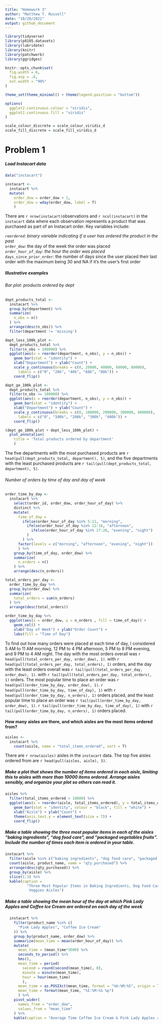 ```yaml
---
title: "Homework 3"
author: "Matthew T. Russell"
date: "10/20/2021"
output: github_document
---
```


```r
library(tidyverse)
library(p8105.datasets)
library(lubridate)
library(knitr)
library(patchwork)
library(ggridges)

knitr::opts_chunk$set(
  fig.width = 6,
  fig.asp = .6,
  out.width = "90%"
)

theme_set(theme_minimal() + theme(legend.position = "bottom"))

options(
  ggplot2.continuous.colour = "viridis",
  ggplot2.continuous.fill = "viridis"
)

scale_colour_discrete = scale_colour_viridis_d
scale_fill_discrete = scale_fill_viridis_d
```

# Problem 1

##### Load Instacart data

```r
data("instacart")

instacart <-
  instacart %>% 
  mutate(
    order_dow = order_dow + 1,
    order_dow = wday(order_dow, label = T)  
    )
```

There are `r nrow(instacart)`observations and `r ncol(instacart)` in the `instacart` data where each observation represents a product that was purchased as part of an Instacart order. Key variables include:

*`reordered`: binary variable indicating if a user has ordered the product in the past  
*`order_dow`: the day of the week the order was placed  
*`order_hour_of_day`: the hour the order was placed  
*`days_since_prior_order`: the number of days since the user placed their last order with the maximum being 30 and NA if it's  the user's first order  

##### Illustrative examples

###### Bar plot: products ordered by dept

```r
dept_products_total <-
  instacart %>% 
  group_by(department) %>% 
  summarize(
    n_obs = n()
  ) %>% 
  arrange(desc(n_obs)) %>% 
  filter(department != 'missing')

dept_less_100k_plot <- 
  dept_products_total %>% 
  filter(n_obs < 100000) %>% 
  ggplot(aes(x = reorder(department, n_obs), y = n_obs)) +
    geom_bar(stat = "identity") + 
    xlab("Department") + ylab("Count") +
    scale_y_continuous(breaks = c(0, 20000, 40000, 60000, 80000),
      labels = c("0", "20k", "40k", "60k", "80k")) +
    coord_flip() 

dept_ge_100k_plot <-
  dept_products_total %>% 
  filter(n_obs >= 100000) %>% 
  ggplot(aes(x = reorder(department, n_obs), y = n_obs)) +
    geom_bar(stat = "identity") + 
    xlab("Department") + ylab("Count") +
    scale_y_continuous(breaks = c(0, 100000, 200000, 300000, 400000),
      labels = c("0", "100k", "200k", "300k", "400k")) +
    coord_flip()

(dept_ge_100k_plot + dept_less_100k_plot) +
  plot_annotation(
    title = 'Total products ordered by department'
    )
```

The five departments with the most purchased products are `r head(pull(dept_products_total, department), 5)`, and the five departments with the least purchased products are `r tail(pull(dept_products_total, department), 5)`.

###### Number of orders by time of day and day of week

```r
order_time_by_day <-
  instacart %>% 
    select(order_id, order_dow, order_hour_of_day) %>% 
    distinct %>% 
    mutate(
      time_of_day =
        ifelse(order_hour_of_day %in% 5:11, "morning", 
          ifelse(order_hour_of_day %in% 12:16, "afternoon", 
            ifelse(order_hour_of_day %in% 17:20, "evening", "night")
          )
        ) %>% 
      factor(levels = c("morning", "afternoon", "evening", "night"))
      ) %>% 
    group_by(time_of_day, order_dow) %>% 
    summarize(
      n_orders = n()
    ) %>% 
    arrange(desc(n_orders))

total_orders_per_day <-
  order_time_by_day %>% 
  group_by(order_dow) %>% 
  summarize(
    total_orders = sum(n_orders)
  ) %>% 
  arrange(desc(total_orders))

order_time_by_day %>% 
  ggplot(aes(x = order_dow, y = n_orders , fill = time_of_day)) +
    geom_col() +
    xlab("Day of Week") + ylab("Order Count") +
    labs(fill = "Time of Day")

```

To find out how many orders were placed at each time of day, I considered 5 AM to 11 AM morning, 12 PM to 4 PM afternoon, 5 PM to 8 PM evening, and 9 PM to 4 AM night. The day with the most orders overall was `r head(pull(total_orders_per_day, order_dow), 1)`. with `r head(pull(total_orders_per_day, total_orders), 1)` orders, and the day with the least orders overall was `r tail(pull(total_orders_per_day, order_dow), 1)`. with `r tail(pull(total_orders_per_day, total_orders), 1)` orders. The most popular time to place an order was `r head(pull(order_time_by_day, order_dow), 1)`. `r head(pull(order_time_by_day, time_of_day), 1)` with `r head(pull(order_time_by_day, n_orders), 1)` orders placed, and the least popular time to place an order was `r tail(pull(order_time_by_day, order_dow), 1)`. `r tail(pull(order_time_by_day, time_of_day), 1)` with `r tail(pull(order_time_by_day, n_orders), 1)` orders placed.


#### How many aisles are there, and which aisles are the most items ordered from?

```r
aisles <-
  instacart %>% 
    count(aisle, name = "total_items_ordered", sort = T)
```

There are `r nrow(aisles)` aisles in the `instacart` data. The top five aisles ordered from are
`r head(pull(aisles, aisle), 5)`.


##### Make a plot that shows the number of items ordered in each aisle, limiting this to aisles with more than 10000 items ordered. Arrange aisles sensibly, and organize your plot so others can read it.

```r
aisles %>% 
  filter(total_items_ordered > 10000) %>% 
  ggplot(aes(x = reorder(aisle, total_items_ordered), y = total_items_ordered)) +
    geom_bar(stat = "identity", colour = "black", fill = "white") + 
    xlab("Aisle") + ylab("Count") +
    theme(axis.text.y = element_text(size = 7)) +
    coord_flip()
```

##### Make a table showing the three most popular items in each of the aisles “baking ingredients”, “dog food care”, and “packaged vegetables fruits”. Include the number of times each item is ordered in your table.

```r
instacart %>% 
  filter(aisle %in% c("baking ingredients", "dog food care", "packaged vegetables fruits")) %>% 
  count(aisle, product_name, name = "qty_purchased") %>% 
  arrange(desc(qty_purchased)) %>% 
  group_by(aisle) %>% 
  slice(1:3) %>% 
  kable(caption = 
          "Three Most Popular Items in Baking Ingredients, Dog Food Care, and Packaged Fruits &
           Veggies Aisles")
```

##### Make a table showing the mean hour of the day at which Pink Lady Apples and Coffee Ice Cream are ordered on each day of the week

```r
  instacart %>% 
    filter(product_name %in% c(
      "Pink Lady Apples", "Coffee Ice Cream"
    )) %>% 
    group_by(product_name, order_dow) %>% 
    summarize(mean_time = mean(order_hour_of_day)) %>%
    mutate(
      mean_time = (mean_time*3600) %>% 
      seconds_to_period() %>% 
      hms(), 
      mean_time = period(
        second = round(second(mean_time), 0), 
        minute = minute(mean_time), 
        hour = hour(mean_time)
        ), 
      mean_time = as.POSIXct(mean_time, format = "%H:%M:%S", origin = lubridate::origin, tz = "UTC"), 
      mean_time = format(mean_time, "%I:%M:%S %p")
      ) %>% 
    pivot_wider(
      names_from = "order_dow", 
      values_from = "mean_time"
    ) %>% 
    kable(caption = "Average Time Coffee Ice Cream & Pink Lady Apples are Ordered per Day of Week")
```



